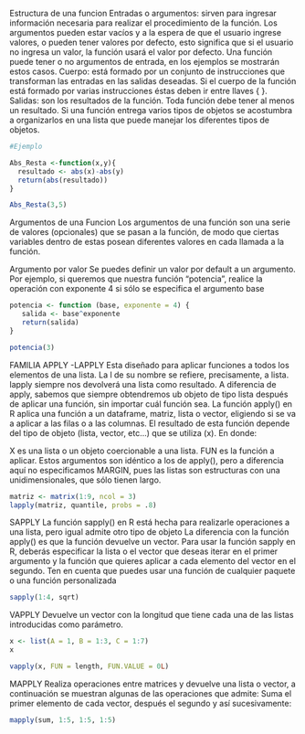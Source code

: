 Estructura de una funcion
Entradas o argumentos: sirven para ingresar información necesaria para realizar el procedimiento de la función. Los argumentos pueden estar vacíos y a la espera de que el usuario ingrese valores, o pueden tener valores por defecto, esto significa que si el usuario no ingresa un valor, la función usará el valor por defecto. Una función puede tener o no argumentos de entrada, en los ejemplos se mostrarán estos casos.
Cuerpo: está formado por un conjunto de instrucciones que transforman las entradas en las salidas deseadas. Si el cuerpo de la función está formado por varias instrucciones éstas deben ir entre llaves { }.
Salidas: son los resultados de la función. Toda función debe tener al menos un resultado. Si una función entrega varios tipos de objetos se acostumbra a organizarlos en una lista que puede manejar los diferentes tipos de objetos.
```{r}
#Ejemplo

Abs_Resta <-function(x,y){
  resultado <- abs(x)-abs(y)
  return(abs(resultado))
}

Abs_Resta(3,5)
```
Argumentos de una Funcion
Los argumentos de una función son una serie de valores (opcionales) que se pasan a la función, de modo que ciertas variables dentro de estas posean diferentes valores en cada llamada a la función.

Argumento por valor
Se puedes definir un valor por default a un argumento. Por ejemplo, si queremos que nuestra función "potencia", realice la operación con exponente 4 si sólo se especifica el argumento base
```{r}
potencia <- function (base, exponente = 4) {
   salida <- base^exponente
   return(salida)
}

potencia(3)
```
FAMILIA APPLY 
-LAPPLY 
Esta diseñado para aplicar funciones a todos los elementos de una lista. La l de su nombre se refiere, precisamente, a lista.
lapply siempre nos devolverá una lista como resultado. A diferencia de apply, sabemos que siempre obtendremos ub objeto de tipo lista después de aplicar una función, sin importar cuál función sea.
La función apply() en R aplica una función a un dataframe, matriz, lista o vector, eligiendo si se va a aplicar a las filas o a las columnas. El resultado de esta función depende del tipo de objeto (lista, vector, etc…) que se utiliza (x).
En donde:

X es una lista o un objeto coercionable a una lista.
FUN es la función a aplicar.
Estos argumentos son idéntico a los de apply(), pero a diferencia aquí no especificamos MARGIN, pues las listas son estructuras con una unidimensionales, que sólo tienen largo.
```{r}
matriz <- matrix(1:9, ncol = 3)
lapply(matriz, quantile, probs = .8)

```

SAPPLY
La función sapply() en R está hecha para realizarle operaciones a una lista, pero igual admite otro tipo de objeto La diferencia con la función apply() es que la función devuelve un vector.
Para usar la función sapply en R, deberás especificar la lista o el vector que deseas iterar en el primer argumento y la función que quieres aplicar a cada elemento del vector en el segundo. Ten en cuenta que puedes usar una función de cualquier paquete o una función personalizada
```{r}
sapply(1:4, sqrt)
```

VAPPLY
Devuelve un vector con la longitud que tiene cada una de las listas introducidas como parámetro.
```{r}
x <- list(A = 1, B = 1:3, C = 1:7)
x

vapply(x, FUN = length, FUN.VALUE = 0L)
```
MAPPLY
Realiza operaciones entre matrices y devuelve una lista o vector, a continuación se muestran algunas de las operaciones que admite:
Suma el primer elemento de cada vector, después el segundo y así sucesivamente:
```{r}
mapply(sum, 1:5, 1:5, 1:5) 
```

